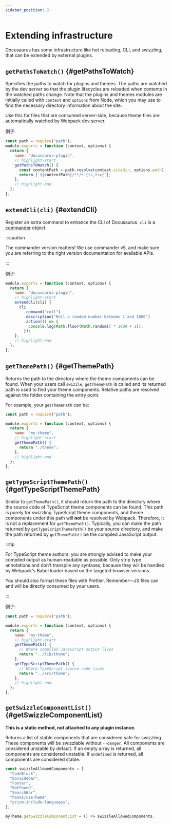 ```yaml
---
sidebar_position: 2
---
```


# Extending infrastructure

Docusaurus has some infrastructure like hot reloading, CLI, and swizzling, that can be extended by external plugins.

## `getPathsToWatch()` {#getPathsToWatch}

Specifies the paths to watch for plugins and themes. The paths are watched by the dev server so that the plugin lifecycles are reloaded when contents in the watched paths change. Note that the plugins and themes modules are initially called with `context` and `options` from Node, which you may use to find the necessary directory information about the site.

Use this for files that are consumed server-side, because theme files are automatically watched by Webpack dev server.

例子:

```js title="docusaurus-plugin/src/index.js"
const path = require("path");
module.exports = function (context, options) {
  return {
    name: "docusaurus-plugin",
    // highlight-start
    getPathsToWatch() {
      const contentPath = path.resolve(context.siteDir, options.path);
      return [`${contentPath}/**/*.{ts,tsx}`];
    },
    // highlight-end
  };
};
```

## `extendCli(cli)` {#extendCli}

Register an extra command to enhance the CLI of Docusaurus. `cli` is a [commander](https://www.npmjs.com/package/commander/v/5.1.0) object.

:::caution

The commander version matters! We use commander v5, and make sure you are referring to the right version documentation for available APIs.

:::

例子:

```js title="docusaurus-plugin/src/index.js"
module.exports = function (context, options) {
  return {
    name: "docusaurus-plugin",
    // highlight-start
    extendCli(cli) {
      cli
        .command("roll")
        .description("Roll a random number between 1 and 1000")
        .action(() => {
          console.log(Math.floor(Math.random() * 1000 + 1));
        });
    },
    // highlight-end
  };
};
```

## `getThemePath()` {#getThemePath}

Returns the path to the directory where the theme components can be found. When your users call `swizzle`, `getThemePath` is called and its returned path is used to find your theme components. Relative paths are resolved against the folder containing the entry point.

For example, your `getThemePath` can be:

```js title="my-theme/src/index.js"
const path = require("path");

module.exports = function (context, options) {
  return {
    name: "my-theme",
    // highlight-start
    getThemePath() {
      return "./theme";
    },
    // highlight-end
  };
};
```

## `getTypeScriptThemePath()` {#getTypeScriptThemePath}

Similar to `getThemePath()`, it should return the path to the directory where the source code of TypeScript theme components can be found. This path is purely for swizzling TypeScript theme components, and theme components under this path will **not** be resolved by Webpack. Therefore, it is not a replacement for `getThemePath()`. Typically, you can make the path returned by `getTypeScriptThemePath()` be your source directory, and make the path returned by `getThemePath()` be the compiled JavaScript output.

:::tip

For TypeScript theme authors: you are strongly advised to make your compiled output as human-readable as possible. Only strip type annotations and don't transpile any syntaxes, because they will be handled by Webpack's Babel loader based on the targeted browser versions.

You should also format these files with Prettier. Remember—JS files can and will be directly consumed by your users.

:::

例子:

```js title="my-theme/src/index.js"
const path = require("path");

module.exports = function (context, options) {
  return {
    name: "my-theme",
    // highlight-start
    getThemePath() {
      // Where compiled JavaScript output lives
      return "../lib/theme";
    },
    getTypeScriptThemePath() {
      // Where TypeScript source code lives
      return "../src/theme";
    },
    // highlight-end
  };
};
```

## `getSwizzleComponentList()` {#getSwizzleComponentList}

**This is a static method, not attached to any plugin instance.**

Returns a list of stable components that are considered safe for swizzling. These components will be swizzlable without `--danger`. All components are considered unstable by default. If an empty array is returned, all components are considered unstable. If `undefined` is returned, all components are considered stable.

```js title="my-theme/src/index.js"
const swizzleAllowedComponents = [
  "CodeBlock",
  "DocSidebar",
  "Footer",
  "NotFound",
  "SearchBar",
  "hooks/useTheme",
  "prism-include-languages",
];

myTheme.getSwizzleComponentList = () => swizzleAllowedComponents;
```
